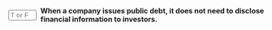 ::: {.question-block}

<form onsubmit="event.preventDefault(); checkAnswerBox('module6_tf_q41','F')" style="display: flex; align-items: center; gap: 8px;">
<input type="text" id="module6_tf_q41" name="module6_tf_q41" maxlength="1" placeholder="T or F" style="width: 55px;" data-correct-answer="F" /> 
<label for="module6_tf_q41"><strong>When a company issues public debt, it does not need to disclose financial information to investors.</strong></label>
</form>

<div id="feedback-module6_tf_q41" class="feedback" data-status="" style="display:none;">
This is FALSE. Public debt issuance requires full financial disclosure and adherence to securities regulations.
</div>

:::
